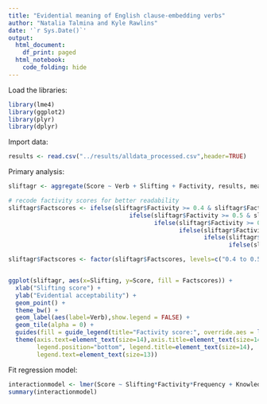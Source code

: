 ```yaml
---
title: "Evidential meaning of English clause-embedding verbs"
author: "Natalia Talmina and Kyle Rawlins"
date: '`r Sys.Date()`'
output:
  html_document:
    df_print: paged
  html_notebook:
    code_folding: hide
---
```


Load the libraries:
```r
library(lme4)
library(ggplot2)
library(plyr)
library(dplyr)
```

Import data:
```r
results <- read.csv("../results/alldata_processed.csv",header=TRUE) 
```

Primary analysis:
```r
sliftagr <- aggregate(Score ~ Verb + Slifting + Factivity, results, mean)

# recode factivity scores for better readability
sliftagr$Factscores <- ifelse(sliftagr$Factivity >= 0.4 & sliftagr$Factivity < 0.5, '0.4 to 0.5',
                                  ifelse(sliftagr$Factivity >= 0.5 & sliftagr$Factivity < 0.6, '0.5 to 0.6',
                                         ifelse(sliftagr$Factivity >= 0.6 & sliftagr$Factivity < 0.7, '0.6 to 0.7',
                                                ifelse(sliftagr$Factivity >= 0.7 & sliftagr$Factivity < 0.8, '0.7 to 0.8',
                                                       ifelse(sliftagr$Factivity >= 0.8 & sliftagr$Factivity < 0.9, '0.8 to 0.9',
                                                              ifelse(sliftagr$Factivity >= 0.9 & sliftagr$Factivity <= 1, '0.9 to 1', NA))))))

sliftagr$Factscores <- factor(sliftagr$Factscores, levels=c("0.4 to 0.5", "0.5 to 0.6", "0.6 to 0.7", "0.7 to 0.8", "0.8 to 0.9", "0.9 to 1"), labels=c("0.4 to 0.5", "0.5 to 0.6", "0.6 to 0.7", "0.7 to 0.8", "0.8 to 0.9", "0.9 to 1"))


ggplot(sliftagr, aes(x=Slifting, y=Score, fill = Factscores)) +
  xlab("Slifting score") + 
  ylab("Evidential acceptability") +
  geom_point() +
  theme_bw() + 
  geom_label(aes(label=Verb),show.legend = FALSE) +
  geom_tile(alpha = 0) +
  guides(fill = guide_legend(title="Factivity score:", override.aes = list(alpha = 1))) +
  theme(axis.text=element_text(size=14),axis.title=element_text(size=14),
        legend.position="bottom", legend.title=element_text(size=14), 
        legend.text=element_text(size=13))
```

Fit regression model:
```r
interactionmodel <- lmer(Score ~ Slifting*Factivity*Frequency + KnowledgeState + (1|Participant) + (1|List) , data=results, REML=TRUE)
summary(interactionmodel)
```

